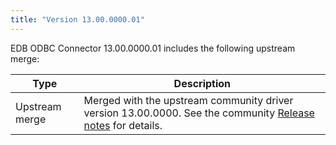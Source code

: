 ```yaml
---
title: "Version 13.00.0000.01"
---
```


EDB ODBC Connector 13.00.0000.01 includes the following upstream merge:

| Type              | Description                                                                                                                                                 |
| ----------------- | ----------------------------------------------------------------------------------------------------------------------------------------------------------- | 
| Upstream merge    | Merged with the upstream community driver version 13.00.0000. See the community [Release notes](https://odbc.postgresql.org/docs/release.html) for details. |

